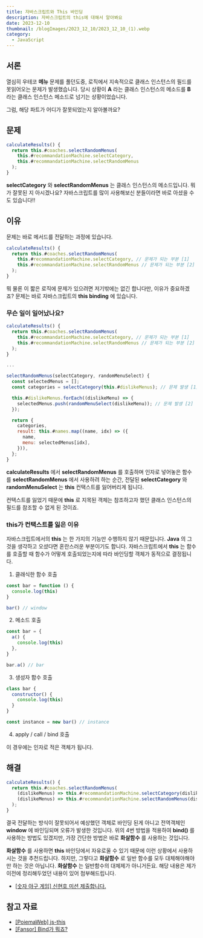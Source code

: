 ```yaml
---
title: 자바스크립트와 This 바인딩
description: 자바스크립트의 this에 대해서 알아봐요
date: 2023-12-10
thumbnail: /blogImages/2023_12_10/2023_12_10_(1).webp
category:
  - JavaScript
---
```


## 서론

열심히 우테코 **메뉴** 문제를 풀던도중, 로직에서 지속적으로 클래스 인스턴스의 필드를 못읽어오는 문제가 발생했습니다.
당시 상황이 **A** 라는 클래스 인스턴스의 메소드를 **B** 라는 클래스 인스턴스 메소드로 넘기는 상황이었습니다.

그럼, 해당 파트가 어디가 잘못되었는지 알아볼까요?

## 문제

```js showLineNumbers
calculateResults() {
  return this.#coaches.selectRandomMenus(
    this.#recommandationMachine.selectCategory,
    this.#recommandationMachine.selectRandomMenus
  );
}
```

**selectCategory** 와 **selectRandomMenus** 는 클래스 인스턴스의 메소드입니다.
뭐가 잘못된 지 아시겠나요? 자바스크립트를 많이 사용해보신 분들이라면 바로 아셨을 수도 있습니다!!

## 이유

문제는 바로 메서드를 전달하는 과정에 있습니다.

```js showLineNumbers
calculateResults() {
  return this.#coaches.selectRandomMenus(
    this.#recommandationMachine.selectCategory, // 문제가 되는 부분 [1]
    this.#recommandationMachine.selectRandomMenus // 문제가 되는 부분 [2]
  );
}
```

뭐 물론 이 짧은 로직에 문제가 있으려면 저기밖에는 없긴 합니다만, 이유가 중요하겠죠?
문제는 바로 자바스크립트의 **this binding** 에 있습니다.

### 무슨 일이 일어났나요?

```js
calculateResults() {
  return this.#coaches.selectRandomMenus(
    this.#recommandationMachine.selectCategory, // 문제가 되는 부분 [1]
    this.#recommandationMachine.selectRandomMenus // 문제가 되는 부분 [2]
  );
}

...

selectRandomMenus(selectCategory, randomMenuSelect) {
  const selectedMenus = [];
  const categories = selectCategory(this.#dislikeMenus); // 문제 발생 [1]

  this.#dislikeMenus.forEach((dislikeMenu) => {
    selectedMenus.push(randomMenuSelect(dislikeMenu)); // 문제 발생 [2]
  });

  return {
    categories,
    result: this.#names.map((name, idx) => ({
      name,
      menu: selectedMenus[idx],
    })),
  };
}
```

**calculateResults** 에서 **selectRandomMenus** 를 호출하며 인자로 넣어놓은 함수를 **selectRandomMenus** 에서 사용하려 하는 순간,
전달된 **selectCategory** 와 **randomMenuSelect** 는 **this** 컨택스트를 잃어버리게 됩니다.

컨택스트를 잃었기 때문에 **this** 로 지목된 객체는 참조하고자 했던 클래스 인스턴스의 필드를 참조할 수 없게 된 것이죠.

### this가 컨택스트를 잃은 이유

자바스크립트에서의 **this** 는 한 가지의 기능만 수행하지 않기 때문입니다. **Java** 의 그것을 생각하고 오셨다면 혼란스러운 부분이기도 합니다.
자바스크립트에서 **this** 는 함수를 호출할 때 함수가 어떻게 호출되었는지에 따라 바인딩할 객체가 동적으로 결정됩니다.

1. 클래식한 함수 호출

```js showLineNumbers
const bar = function () {
  console.log(this)
}

bar() // window
```

2. 메소드 호출

```js showLineNumbers
const bar = {
  a() {
    console.log(this)
  },
}

bar.a() // bar
```

3. 생성자 함수 호출

```js showLineNumbers
class bar {
  constructor() {
    console.log(this)
  }
}

const instance = new bar() // instance
```

4. apply / call / bind 호출

이 경우에는 인자로 적은 객체가 됩니다.

## 해결

```js showLineNumbers
calculateResults() {
  return this.#coaches.selectRandomMenus(
    (dislikeMenus) => this.#recommandationMachine.selectCategory(dislikeMenus),
    (dislikeMenus) => this.#recommandationMachine.selectRandomMenus(dislikeMenus)
  );
}
```

결국 전달하는 방식이 잘못되어서 예상했던 객체로 바인딩 된게 아니고 전역객체인 **window** 에 바인딩되며 오류가 발생한 것입니다.
위의 4번 방법을 적용하여 **bind()** 를 사용하는 방법도 있겠지만, 가장 간단한 방법은 바로 **화살함수** 를 사용하는 것입니다.

**화살함수** 를 사용하면 **this** 바인딩에서 자유로울 수 있기 때문에 이런 상황에서 사용하시는 것을 추천드립니다.
하지만, 그렇다고 **화살함수** 로 일반 함수를 모두 대체해야해야만 하는 것은 아닙니다. **화살함수** 는 일반함수의 대체제가 아니거든요.
해당 내용은 제가 이전에 정리해두었던 내용이 있어 첨부해드립니다.

- [[숫자 야구 게임] 신현호 미션 제출합니다.](https://github.com/woowacourse-precourse/javascript-baseball-6/pull/91)

## 참고 자료

- [[PoiemaWeb] js-this](https://poiemaweb.com/js-this)
- [[Fansor] Bind가 뭐죠?](https://fansor.tistory.com/14)
